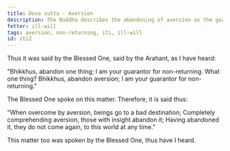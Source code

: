 ```yaml
---
title: Dosa sutta - Aversion
description: The Buddha describes the abandoning of aversion as the guarantee for non-returning.
fetter: ill-will
tags: aversion, non-returning, iti, ill-will
id: iti2
---
```


Thus it was said by the Blessed One, said by the Arahant, as I have heard:

"Bhikkhus, abandon one thing; I am your guarantor for non-returning. What one thing? Bhikkhus, abandon aversion; I am your guarantor for non-returning."

The Blessed One spoke on this matter. Therefore, it is said thus:

"When overcome by aversion,
beings go to a bad destination;
Completely comprehending aversion,
those with insight abandon it;
Having abandoned it, they do not come again,
to this world at any time."

This matter too was spoken by the Blessed One, thus have I heard.